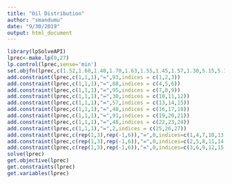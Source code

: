 ---
title: "Oil Distribution"
author: "smandumu"
date: "9/30/2019"
output: html_document
---
```{r}
library(lpSolveAPI)
lprec<-make.lp(0,27)
lp.control(lprec,sense='min')
set.objfn(lprec,c(1.52,1.60,1.40,1.70,1.63,1.55,1.45,1.57,1.30,5.15,5.12,5.32,5.69,5.47,6.16,6.13,6.05,6.25,5.63,6.12,6.17,5.80,5.71,5.87,0,0,0))
add.constraint(lprec,c(1,1,1),"=",93,indices = c(1,2,3))
add.constraint(lprec,c(1,1,1),"=",88,indices = c(4,5,6))
add.constraint(lprec,c(1,1,1),"=",95,indices = c(7,8,9))
add.constraint(lprec,c(1,1,1),"=",30,indices = c(10,11,12))
add.constraint(lprec,c(1,1,1),"=",57,indices = c(13,14,15))
add.constraint(lprec,c(1,1,1),"=",48,indices = c(16,17,18))
add.constraint(lprec,c(1,1,1),"=",91,indices = c(19,20,21))
add.constraint(lprec,c(1,1,1),"=",48,indices = c(22,23,24))
add.constraint(lprec,c(1,1,1),"=",2,indices = c(25,26,27))
add.constraint(lprec,c(rep(1,3),rep(-1,6)),"=",0,indices=c(1,4,7,10,13,16,19,22,25))
add.constraint(lprec,c(rep(1,3),rep(-1,6)),"=",0,indices=c(2,5,8,11,14,17,20,23,26))
add.constraint(lprec,c(rep(1,3),rep(-1,6)),"=",0,indices=c(3,6,9,12,15,18,21,24,27))
solve(lprec)
get.objective(lprec)
get.constraints(lprec)
get.variables(lprec)
```